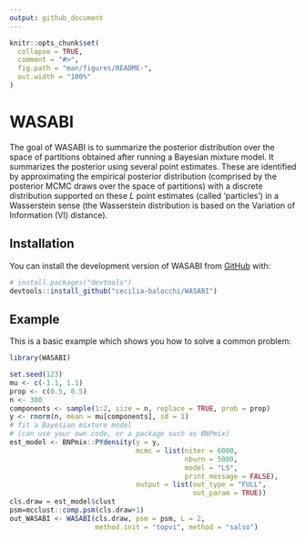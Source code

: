 ```yaml
---
output: github_document
---
```


<!-- README.md is generated from README.Rmd. Please edit that file -->

```r
knitr::opts_chunk$set(
  collapse = TRUE,
  comment = "#>",
  fig.path = "man/figures/README-",
  out.width = "100%"
)
```

# WASABI

<!-- badges: start -->
<!-- badges: end -->

The goal of WASABI is to summarize the posterior distribution over the space of 
partitions obtained after running a Bayesian mixture model. It summarizes the posterior using several point estimates. These are identified by approximating 
the empirical posterior distribution (comprised by the posterior MCMC draws over the space of partitions) with a discrete distribution supported on these $L$ point estimates (called 'particles') in a Wasserstein sense (the Wasserstein distribution is based on the Variation of Information (VI) distance).

## Installation

You can install the development version of WASABI from [GitHub](https://github.com/) with:

``` r
# install.packages("devtools")
devtools::install_github("cecilia-balocchi/WASABI")
```

## Example

This is a basic example which shows you how to solve a common problem:

```r
library(WASABI)

set.seed(123)
mu <- c(-1.1, 1.1)
prop <- c(0.5, 0.5)
n <- 300
components <- sample(1:2, size = n, replace = TRUE, prob = prop)
y <- rnorm(n, mean = mu[components], sd = 1)
# fit a Bayesian mixture model
# (can use your own code, or a package such as BNPmix)
est_model <- BNPmix::PYdensity(y = y,
                               mcmc = list(niter = 6000,
                                           nburn = 5000,
                                           model = "LS",
                                           print_message = FALSE),
                               output = list(out_type = "FULL", 
                                             out_param = TRUE))
cls.draw = est_model$clust
psm=mcclust::comp.psm(cls.draw+1)
out_WASABI <- WASABI(cls.draw, psm = psm, L = 2,
                     method.init = "topvi", method = "salso")
```

<!-- You'll still need to render `README.Rmd` regularly, to keep `README.md` up-to-date. `devtools::build_readme()` is handy for this. -->

